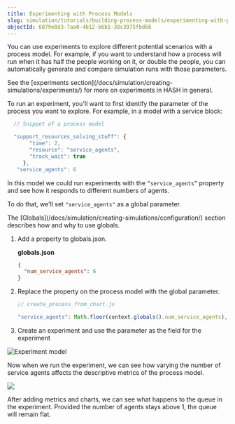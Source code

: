 ```yaml
---
title: Experimenting with Process Models
slug: simulation/tutorials/building-process-models/experimenting-with-process-models
objectId: 6879e8d3-7aa0-4b12-b6b1-38c3975fbd66
---
```


You can use experiments to explore different potential scenarios with a process model. For example, if you want to understand how a process will run when it has half the people working on it, or double the people, you can automatically generate and compare simulation runs with those parameters.

<Hint style="info">
  See the [experiments
  section](/docs/simulation/creating-simulations/experiments/) for more on
  experiments in HASH in general.
</Hint>

To run an experiment, you'll want to first identify the parameter of the process you want to explore. For example, in a model with a service block:

```javascript
  // Snippet of a process model

  "support_resources_solving_stuff": {
       "time": 2,
       "resource": "service_agents",
       "track_wait": true
     },
   "service_agents": 6
```

In this model we could run experiments with the `“service_agents”` property and see how it responds to different numbers of agents.

To do that, we'll set `"service_agents"` as a global parameter.

<Hint style="info">
  The [Globals](/docs/simulation/creating-simulations/configuration/) section
  describes how and why to use globals.
</Hint>

1.  Add a property to globals.json.

    **globals.json**

    ```json
    {
      "num_service_agents": 6
    }
    ```

1.  Replace the property on the process model with the global parameter.

    ```javascript
    // create_process_from_chart.js

    "service_agents": Math.floor(context.globals().num_service_agents),
    ```

1.  Create an experiment and use the parameter as the field for the experiment

![Experiment model](https://cdn-us1.hash.ai/site/docs/process+models+experiment.png)

Now when we run the experiment, we can see how varying the number of service agents affects the descriptive metrics of the process model.

![](https://cdn-us1.hash.ai/site/docs/process+experiment.png)

After adding metrics and charts, we can see what happens to the queue in the experiment. Provided the number of agents stays above 1, the queue will remain flat.
